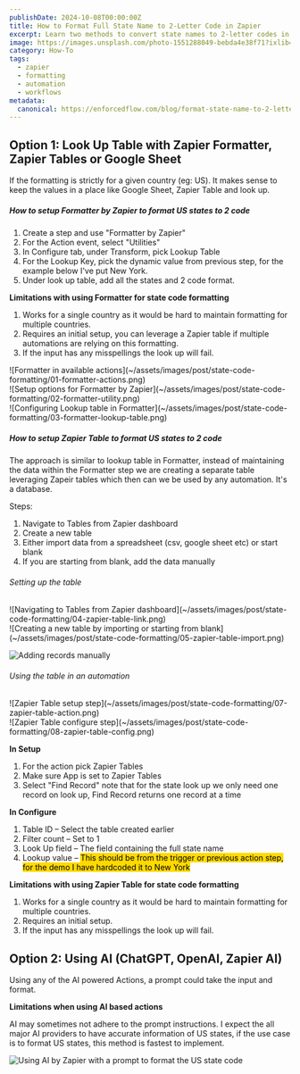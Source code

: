 ```yaml
---
publishDate: 2024-10-08T00:00:00Z
title: How to Format Full State Name to 2-Letter Code in Zapier
excerpt: Learn two methods to convert state names to 2-letter codes in Zapier - using lookup tables or AI. Compare approaches and choose what works best for your workflow.
image: https://images.unsplash.com/photo-1551288049-bebda4e38f71?ixlib=rb-4.0.3&auto=format&fit=crop&w=2070&q=80
category: How-To
tags:
  - zapier
  - formatting
  - automation
  - workflows
metadata:
  canonical: https://enforcedflow.com/blog/format-state-name-to-2-letter-code-zapier
---
```



## Option 1: Look Up Table with Zapier Formatter, Zapier Tables or Google Sheet

If the formatting is strictly for a given country (eg: US). It makes sense to keep the values in a place like Google Sheet, Zapier Table and look up.

##### How to setup Formatter by Zapier to format US states to 2 code

1. Create a step and use "Formatter by Zapier"
2. For the Action event, select "Utilities"
3. In Configure tab, under Transform, pick Lookup Table
4. For the Lookup Key, pick the dynamic value from previous step, for the example below I've put New York.
5. Under look up table, add all the states and 2 code format.

**Limitations with using Formatter for state code formatting**

1. Works for a single country as it would be hard to maintain formatting for multiple countries.
2. Requires an initial setup, you can leverage a Zapier table if multiple automations are relying on this formatting.
3. If the input has any misspellings the look up will fail.

<MultiColumn columns={3} gap="md">
  <div slot="left">
    ![Formatter in available actions](~/assets/images/post/state-code-formatting/01-formatter-actions.png)
  </div>

  <div slot="center">
    ![Setup options for Formatter by Zapier](~/assets/images/post/state-code-formatting/02-formatter-utility.png)
  </div>

  <div slot="right">
    ![Configuring Lookup table in Formatter](~/assets/images/post/state-code-formatting/03-formatter-lookup-table.png)
  </div>
</MultiColumn>

##### How to setup Zapier Table to format US states to 2 code

The approach is similar to lookup table in Formatter, instead of maintaining the data within the Formatter step we are creating a separate table leveraging Zapeir tables which then can we be used by any automation. It's a database.

Steps:

1. Navigate to Tables from Zapier dashboard
2. Create a new table
3. Either import data from a spreadsheet (csv, google sheet etc) or start blank
4. If you are starting from blank, add the data manually

###### Setting up the table

<MultiColumn ratio="equal" gap="md">
  <div slot="left">
    ![Navigating to Tables from Zapier dashboard](~/assets/images/post/state-code-formatting/04-zapier-table-link.png)
  </div>

  <div slot="right">
    ![Creating a new table by importing or starting from blank](~/assets/images/post/state-code-formatting/05-zapier-table-import.png)
  </div>
</MultiColumn>

![Adding records manually](~/assets/images/post/state-code-formatting/06-zapier-table-data.png)

###### Using the table in an automation

<MultiColumn ratio="left-wide" gap="md">
  <div slot="left">
    ![Zapier Table setup step](~/assets/images/post/state-code-formatting/07-zapier-table-action.png)
  </div>

  <div slot="right">
    ![Zapier Table configure step](~/assets/images/post/state-code-formatting/08-zapier-table-config.png)
  </div>
</MultiColumn>

**In Setup**

1. For the action pick Zapier Tables
2. Make sure App is set to Zapier Tables
3. Select "Find Record" note that for the state look up we only need one record on look up, Find Record returns one record at a time

**In Configure**

1. Table ID – Select the table created earlier
2. Filter count – Set to 1
3. Look Up field – The field containing the full state name
4. Lookup value – <mark style="background-color:#ffd900">This should be from the trigger or previous action step, for the demo I have hardcoded it to New York</mark>

**Limitations with using Zapier Table for state code formatting**

1. Works for a single country as it would be hard to maintain formatting for multiple countries.
2. Requires an initial setup.
3. If the input has any misspellings the look up will fail.

## Option 2: Using AI (ChatGPT, OpenAI, Zapier AI)

Using any of the AI powered Actions, a prompt could take the input and format.

**Limitations when using AI based actions**

AI may sometimes not adhere to the prompt instructions. I expect the all major AI providers to have accurate information of US states, if the use case is to format US states, this method is fastest to implement.

![Using AI by Zapier with a prompt to format the US state code](~/assets/images/post/state-code-formatting/09-ai-prompt.png)
